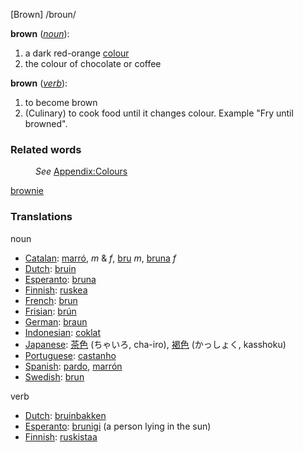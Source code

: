 [Brown]  /broun/

;'''brown'''   (''[[noun]]''):

#a dark red-orange [[color|colour]]
#the colour of chocolate or coffee

;'''brown'''   (''[[verb]]''):
#to become brown
#(Culinary) to cook food until it changes colour. Example "Fry until browned".

===Related words===
:''See'' [[Wiktionary_Appendix:Colours|Appendix:Colours]]
[[brownie]]

===Translations===

noun
*[[Catalan]]: [[marró]], ''m'' & ''f'', [[bru]] ''m'', [[bruna]] ''f''
*[[Dutch]]: [[bruin]]
*[[Esperanto]]: [[bruna]]
*[[Finnish]]: [[ruskea]]
*[[French]]: [[brun]]
*[[Frisian]]: [[brún]]
*[[German]]: [[braun]]
*[[Indonesian]]: [[coklat]]
*[[Japanese]]: [[茶色]] (ちゃいろ, cha-iro), [[褐色]] (かっしょく, kasshoku)
*[[Portuguese]]: [[castanho]]
*[[Spanish]]: [[pardo]],  [[marrón]]
*[[Swedish]]: [[brun]]

verb
*[[Dutch]]: [[bruinbakken]]
*[[Esperanto]]: [[brunigi]] (a person lying in the sun)
*[[Finnish]]: [[ruskistaa]]